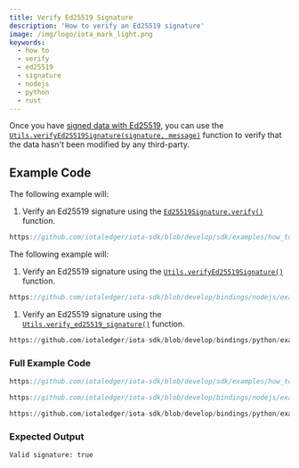 ```yaml
---
title: Verify Ed25519 Signature
description: 'How to verify an Ed25519 signature'
image: /img/logo/iota_mark_light.png
keywords:
  - how to
  - verify
  - ed25519
  - signature
  - nodejs
  - python
  - rust
---
```



Once you have [signed data with Ed25519](sign-ed25519.mdx), you can use the
[`Utils.verifyEd25519Signature(signature, message)`](../../references/nodejs/classes/Utils.md#verifyed25519signature)
function to verify that the data hasn't been modified by any third-party.

## Example Code

<Tabs groupId="language" queryString>
<TabItem value="rust" label="Rust">

The following example will:

1. Verify an Ed25519 signature using the [`Ed25519Signature.verify()`](https://docs.rs/iota-sdk/latest/iota_sdk/types/block/signature/struct.Ed25519Signature.html#method.verify) function.

<div className={'hide-code-block-extras'}>

```rust reference
https://github.com/iotaledger/iota-sdk/blob/develop/sdk/examples/how_tos/sign_and_verify_ed25519/verify_ed25519_signature.rs#L17-L22
```

</div>

</TabItem>
<TabItem value="typescript-node" label="Typescript (Node.js)">

The following example will:

1. Verify an Ed25519 signature using the [`Utils.verifyEd25519Signature()`](../../references/nodejs/classes/Utils.md#verifyed25519signature) function.

<div className={'hide-code-block-extras'}>

```typescript reference
https://github.com/iotaledger/iota-sdk/blob/develop/bindings/nodejs/examples/how_tos/sign_and_verify_ed25519/verify-ed25519-signature.ts#L25-L29
```

</div>

</TabItem>
<TabItem value="python" label="Python">

1. Verify an Ed25519 signature using the [`Utils.verify_ed25519_signature()`](../../references/python/iota_sdk/utils.md#verify_ed25519_signature) function.

<div className={'hide-code-block-extras'}>

```python reference
https://github.com/iotaledger/iota-sdk/blob/develop/bindings/python/examples/how_tos/sign_and_verify_ed25519/verify_ed25519_signature.py#L9-L13
```

</div>

</TabItem>
</Tabs>

### Full Example Code

<Tabs groupId="language" queryString>
<TabItem value="rust" label="Rust">

```rust reference
https://github.com/iotaledger/iota-sdk/blob/develop/sdk/examples/how_tos/sign_and_verify_ed25519/verify_ed25519_signature.rs
```

</TabItem>
<TabItem value="typescript-node" label="Typescript (Node.js)">

```typescript reference
https://github.com/iotaledger/iota-sdk/blob/develop/bindings/nodejs/examples/how_tos/sign_and_verify_ed25519/verify-ed25519-signature.ts
```

</TabItem>
<TabItem value="python" label="Python">

```python reference
https://github.com/iotaledger/iota-sdk/blob/develop/bindings/python/examples/how_tos/sign_and_verify_ed25519/verify_ed25519_signature.py
```

</TabItem>
</Tabs>

### Expected Output

```plaintext
Valid signature: true
```

